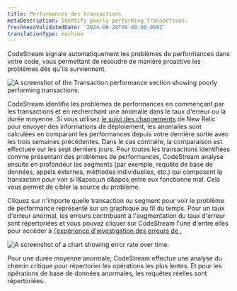 ```yaml
---
title: Performances des transactions
metaDescription: Identify poorly performing transactions.
freshnessValidatedDate: '2024-08-28T00:00:00.000Z'
translationType: machine
---
```


CodeStream signale automatiquement les problèmes de performances dans votre code, vous permettant de résoudre de manière proactive les problèmes dès qu&apos;ils surviennent.

<img title="Transaction performance section showing poorly performing transactions" alt="A screenshot of the Transaction performance section showing poorly performing transactions." src="/images/codestream_screenshot-crop_code-level-anomalies.webp" />

CodeStream identifie les problèmes de performances en commençant par les transactions et en recherchant une anomalie dans le taux d&apos;erreur ou la durée moyenne. Si vous utilisez [le suivi des changements](/docs/change-tracking/change-tracking-introduction/) de New Relic pour envoyer des informations de déploiement, les anomalies sont calculées en comparant les performances depuis votre dernière sortie avec les trois semaines précédentes. Dans le cas contraire, la comparaison est effectuée sur les sept derniers jours. Pour toutes les transactions identifiées comme présentant des problèmes de performances, CodeStream analyse ensuite en profondeur les segments (par exemple, requête de base de données, appels externes, méthodes individuelles, etc.) qui composent la transaction pour voir si l&amp;apos;un d&amp;apos;entre eux fonctionne mal. Cela vous permet de cibler la source du problème.

Cliquez sur n&apos;importe quelle transaction ou segment pour voir le problème de performance représenté sur un graphique au fil du temps. Pour un taux d&apos;erreur anormal, les erreurs contribuant à l&apos;augmentation du taux d&apos;erreur sont répertoriées et vous pouvez cliquer sur CodeStream l&apos;une d&apos;entre elles pour accéder à [l&apos;expérience d&apos;investigation des erreurs de .](/docs/codestream/observability/error-investigation)

<img title="Chart of anomalous error rate over time" alt="A screenshot of a chart showing error rate over time." src="/images/codestream_screenshot-crop_anomalous-errorrate.webp" />

Pour une durée moyenne anormale, CodeStream effectue une analyse du chemin critique pour répertorier les opérations les plus lentes. Et pour les opérations de base de données anormales, les requêtes réelles sont répertoriées.
